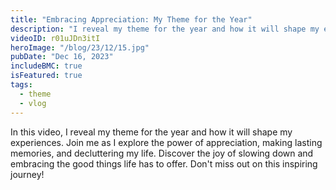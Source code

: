 ```yaml
---
title: "Embracing Appreciation: My Theme for the Year"
description: "I reveal my theme for the year and how it will shape my experiences. Join me as I explore the power of appreciation, making lasting memories, and decluttering my life."
videoID: r01uJDn3itI
heroImage: "/blog/23/12/15.jpg"
pubDate: "Dec 16, 2023"
includeBMC: true
isFeatured: true
tags:
  - theme
  - vlog
---
```



In this video, I reveal my theme for the year and how it will shape my experiences. Join me as I explore the power of appreciation, making lasting memories, and decluttering my life. Discover the joy of slowing down and embracing the good things life has to offer. Don't miss out on this inspiring journey!

<YouTube id={frontmatter.videoID} />